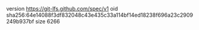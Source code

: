 version https://git-lfs.github.com/spec/v1
oid sha256:64e14088f3df832048c43e435c33a114bf14ed18238f696a23c2909249b937bf
size 6266
